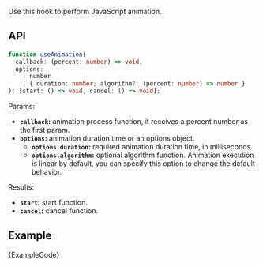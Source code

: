 
Use this hook to perform JavaScript animation.

## API

```ts
function useAnimation(
  callback: (percent: number) => void,
  options:
    | number
    | { duration: number; algorithm?: (percent: number) => number }
): [start: () => void, cancel: () => void];
```

Params:

- **`callback`:** animation process function, it receives a percent number as the first param.
- **`options`:** animation duration time or an options object.
  - **`options.duration`:** required animation duration time, in milliseconds.
  - **`options.algorithm`:** optional algorithm function. Animation execution is linear by default, you can specify this option to change the default behavior.

Results:

- **`start`:** start function.
- **`cancel`:** cancel function.

## Example

<ExampleBlock>
  <Example />
</ExampleBlock>
<CodeBlock language="tsx">{ExampleCode}</CodeBlock>
